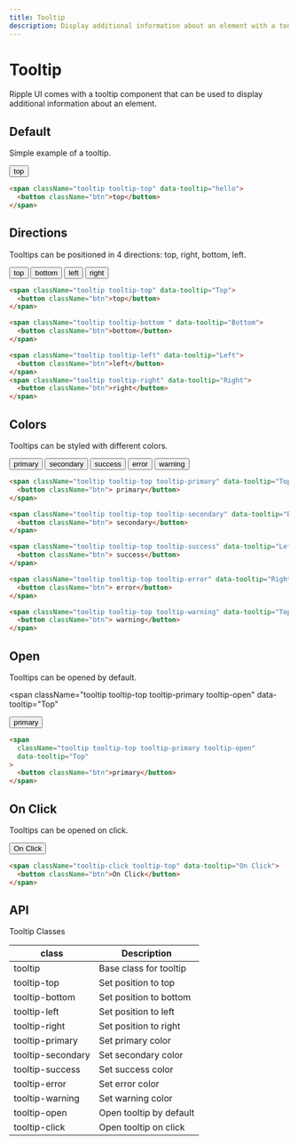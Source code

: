 ```yaml
---
title: Tooltip
description: Display additional information about an element with a tooltip.
---
```


# Tooltip

Ripple UI comes with a tooltip component that can be used to display additional information about an element.

## Default

Simple example of a tooltip.

<span className="tooltip tooltip-top" data-tooltip="hello">
  <button className="btn"> top</button>
</span>

```html
<span className="tooltip tooltip-top" data-tooltip="hello">
  <button className="btn">top</button>
</span>
```

## Directions

Tooltips can be positioned in 4 directions: top, right, bottom, left.

<div className="flex flex-wrap gap-8">
<span className="tooltip tooltip-top" data-tooltip="Top">
  <button className="btn"> top</button>
</span>

<span className="tooltip tooltip-bottom " data-tooltip="Bottom">
  <button className="btn"> bottom</button>
</span>

<span className="tooltip tooltip-left" data-tooltip="Left">
  <button className="btn"> left</button>
</span>
<span className="tooltip tooltip-right" data-tooltip="Right">
  <button className="btn"> right</button>
</span>

</div>

```html
<span className="tooltip tooltip-top" data-tooltip="Top">
  <button className="btn">top</button>
</span>

<span className="tooltip tooltip-bottom " data-tooltip="Bottom">
  <button className="btn">bottom</button>
</span>

<span className="tooltip tooltip-left" data-tooltip="Left">
  <button className="btn">left</button>
</span>
<span className="tooltip tooltip-right" data-tooltip="Right">
  <button className="btn">right</button>
</span>
```

## Colors

Tooltips can be styled with different colors.

<div className="flex flex-wrap gap-8">

<span className="tooltip tooltip-top tooltip-primary" data-tooltip="Top">
  <button className="btn"> primary</button>
</span>

<span className="tooltip tooltip-top tooltip-secondary" data-tooltip="Bottom">
  <button className="btn"> secondary</button>
</span>

<span className="tooltip tooltip-top tooltip-success" data-tooltip="Left">
  <button className="btn"> success</button>
</span>

<span className="tooltip tooltip-top tooltip-error" data-tooltip="Right">
  <button className="btn"> error</button>
</span>

<span className="tooltip tooltip-top tooltip-warning" data-tooltip="Top">
  <button className="btn"> warning</button>
</span>

</div>

```html
<span className="tooltip tooltip-top tooltip-primary" data-tooltip="Top">
  <button className="btn"> primary</button>
</span>

<span className="tooltip tooltip-top tooltip-secondary" data-tooltip="Bottom">
  <button className="btn"> secondary</button>
</span>

<span className="tooltip tooltip-top tooltip-success" data-tooltip="Left">
  <button className="btn"> success</button>
</span>

<span className="tooltip tooltip-top tooltip-error" data-tooltip="Right">
  <button className="btn"> error</button>
</span>

<span className="tooltip tooltip-top tooltip-warning" data-tooltip="Top">
  <button className="btn"> warning</button>
</span>
```

## Open

Tooltips can be opened by default.

<span
  className="tooltip tooltip-top tooltip-primary tooltip-open"
  data-tooltip="Top"
>
  <button className="btn"> primary</button>
</span>

```html
<span
  className="tooltip tooltip-top tooltip-primary tooltip-open"
  data-tooltip="Top"
>
  <button className="btn">primary</button>
</span>
```

## On Click

Tooltips can be opened on click.

<span className="tooltip-click tooltip-top" data-tooltip="On Click">
  <button className="btn">On Click</button>
</span>

```html
<span className="tooltip-click tooltip-top" data-tooltip="On Click">
  <button className="btn">On Click</button>
</span>
```

## API
<Attributes>
<Attributes.Title>Tooltip Classes</Attributes.Title>

| class             | Description             |
| ----------------- | ----------------------- |
| tooltip           | Base class for tooltip  |
| tooltip-top       | Set position to top     |
| tooltip-bottom    | Set position to bottom  |
| tooltip-left      | Set position to left    |
| tooltip-right     | Set position to right   |
| tooltip-primary   | Set primary color       |
| tooltip-secondary | Set secondary color     |
| tooltip-success   | Set success color       |
| tooltip-error     | Set error color         |
| tooltip-warning   | Set warning color       |
| tooltip-open      | Open tooltip by default |
| tooltip-click     | Open tooltip on click   |

</Attributes>

<LinkRedirect
  contentLeft="TextArea"
  hrefLeft="/docs/components/textarea"
  hideRight
/>
